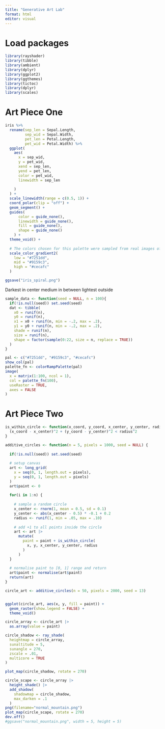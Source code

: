 ```yaml
---
title: "Generative Art Lab"
format: html
editor: visual
---
```


# Load packages

```r
library(rayshader)
library(tibble)
library(ambient)
library(dplyr)
library(ggplot2)
library(ggthemes)
library(tictoc)
library(dplyr)
library(scales)
```

# Art Piece One

```r
iris %>% 
  rename(sep_len = Sepal.Length,
         sep_wid = Sepal.Width,
         pet_len = Petal.Length,
         pet_wid = Petal.Width) %>% 
  ggplot(
    aes(
      x = sep_wid,
      y = pet_wid,
      xend = sep_len,
      yend = pet_len,
      color = pet_wid,
      linewidth = sep_len
      
    )
  ) +
  scale_linewidth(range = c(0.5, 1)) +
  coord_polar(clip = "off") +
  geom_segment() +
  guides(
      color = guide_none(),
      linewidth = guide_none(),
      fill = guide_none(),
      shape = guide_none()
    ) +
  theme_void() +
  
  # The colors chosen for this palette were sampled from real images of each iris species
  scale_color_gradient2(
    low = "#7251dd",
    mid = "#9159c3",
    high = "#cecafc"
  ) 

ggsave("iris_spiral.png")
```


Darkest in center
medium in between
lightest outside

```r
sample_data <- function(seed = NULL, n = 100){
  if(!is.null(seed)) set.seed(seed)
  dat <- tibble(
    x0 = runif(n),
    y0 = runif(n),
    x1 = x0 + runif(n, min = -.2, max = .2),
    y1 = y0 + runif(n, min = -.2, max = .2),
    shade = runif(n), 
    size = runif(n),
    shape = factor(sample(0:22, size = n, replace = TRUE))
  )
}
```



```r
pal <- c("#7251dd", "#9159c3", "#cecafc")
show_col(pal)
palette_fn <- colorRampPalette(pal)
image(
  x = matrix(1:100, ncol = 1), 
  col = palette_fn(100),
  useRaster = TRUE,
  axes = FALSE
)
```





# Art Piece Two

```r
is_within_circle <- function(x_coord, y_coord, x_center, y_center, radius) {
  (x_coord - x_center)^2 + (y_coord - y_center)^2 < radius^2
}

additive_circles <- function(n = 5, pixels = 1000, seed = NULL) {
  
  if(!is.null(seed)) set.seed(seed)
  
  # setup canvas
  art <- long_grid(
    x = seq(0, 1, length.out = pixels),
    y = seq(0, 1, length.out = pixels)
  )
  art$paint <- 0
  
  for(i in 1:n) {
    
    # sample a random circle
    x_center <- rnorm(1, mean = 0.5, sd = 0.1)
    y_center <- abs(x_center - 0.5) * -0.1 + 0.2 
    radius <- runif(1, min = .05, max = .10)
    
    # add +1 to all points inside the circle
    art <- art |>
      mutate(
        paint = paint + is_within_circle(
          x, y, x_center, y_center, radius
        )
      )
  }
  
  # normalise paint to [0, 1] range and return
  art$paint <- normalise(art$paint)
  return(art)
}
```


```r
circle_art <- additive_circles(n = 50, pixels = 2000, seed = 13)


ggplot(circle_art, aes(x, y, fill = paint)) +
  geom_raster(show.legend = FALSE) + 
  theme_void()
```



```r
circle_array <- circle_art |>
  as.array(value = paint) 

circle_shadow <- ray_shade(
  heightmap = circle_array,
  sunaltitude = 5, 
  sunangle = 270,
  zscale = .01,
  multicore = TRUE
)

plot_map(circle_shadow, rotate = 270)
```




```r
circle_scape <- circle_array |> 
  height_shade() |>
  add_shadow(
    shadowmap = circle_shadow,
    max_darken = .1
  )
png(filename="normal_mountain.png")
plot_map(circle_scape, rotate = 270)
dev.off()
#ggsave("normal_mountain.png", width = 5, height = 5)
```

